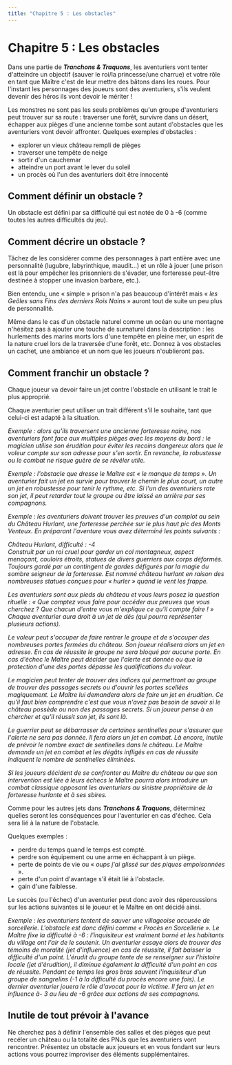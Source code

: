 ```yaml
---
title: "Chapitre 5 : Les obstacles"
---
```


# Chapitre 5 : Les obstacles

Dans une partie de **_Tranchons & Traquons_**, les aventuriers vont tenter d'atteindre un objectif (sauver le roi/la princesse/une charrue) et votre rôle en tant que Maître c'est de leur mettre des bâtons dans les roues. Pour l'instant les personnages des joueurs sont des aventuriers, s'ils veulent devenir des héros ils vont devoir le mériter !

Les monstres ne sont pas les seuls problèmes qu'un groupe d'aventuriers peut trouver sur sa route : traverser une forêt, survivre dans un désert, échapper aux pièges d'une ancienne tombe sont autant d'obstacles que les aventuriers vont devoir affronter. Quelques exemples d'obstacles :

- explorer un vieux château rempli de pièges
- traverser une tempête de neige
- sortir d'un cauchemar
- atteindre un port avant le lever du soleil
- un procès où l'un des aventuriers doit être innocenté

## Comment définir un obstacle ?

Un obstacle est défini par sa difficulté qui est notée de 0 à -6 (comme toutes les autres difficultés du jeu).

## Comment décrire un obstacle ?

Tâchez de les considérer comme des personnages à part entière avec une personnalité (lugubre, labyrinthique, maudit...) et un rôle à jouer (une prison est là pour empêcher les prisonniers de s'évader, une forteresse peut-être destinée à stopper une invasion barbare, etc.).

Bien entendu, une « simple » prison n'a pas beaucoup d'intérêt mais « _les Geôles sans Fins des derniers Rois Nains_ » auront tout de suite un peu plus de personnalité.

Même dans le cas d'un obstacle naturel comme un océan ou une montagne n'hésitez pas à ajouter une touche de surnaturel dans la description : les hurlements des marins morts lors d'une tempête en pleine mer, un esprit de la nature cruel lors de la traversée d'une forêt, etc. Donnez à vos obstacles un cachet, une ambiance et un nom que les joueurs n'oublieront pas.

## Comment franchir un obstacle ?

Chaque joueur va devoir faire un jet contre l'obstacle en utilisant le trait le plus approprié.

Chaque aventurier peut utiliser un trait différent s'il le souhaite, tant que celui-ci est adapté à la situation.

_Exemple : alors qu'ils traversent une ancienne forteresse naine, nos aventuriers font face aux multiples pièges avec les moyens du bord : le magicien utilise son érudition pour éviter les recoins dangereux alors que le voleur compte sur son adresse pour s'en sortir. En revanche, la robustesse ou le combat ne risque guère de se révéler utile._

_Exemple : l'obstacle que dresse le Maître est « le manque de temps ». Un aventurier fait un jet en survie pour trouver le chemin le plus court, un autre un jet en robustesse pour tenir le rythme, etc. Si l'un des aventuriers rate son jet, il peut retarder tout le groupe ou être laissé en arrière par ses compagnons._

_Exemple : les aventuriers doivent trouver les preuves d'un complot au sein du Château Hurlant, une forteresse perchée sur le plus haut pic des Monts Venteux. En préparant l'aventure vous avez déterminé les points suivants :_

_Château Hurlant, difficulté : -4  
Construit par un roi cruel pour garder un col montagneux, aspect menaçant, couloirs étroits, statues de divers guerriers aux corps déformés. Toujours gardé par un contingent de gardes défigurés par la magie du sombre seigneur de la forteresse. Est nommé château hurlant en raison des nombreuses statues conçues pour « hurler » quand le vent les frappe._

_Les aventuriers sont aux pieds du château et vous leurs posez la question rituelle : « Que comptez vous faire pour accéder aux preuves que vous cherchez ? Que chacun d'entre vous m'explique ce qu'il compte faire ! » Chaque aventurier aura droit à un jet de dés (qui pourra représenter plusieurs actions)._

_Le voleur peut s'occuper de faire rentrer le groupe et de s'occuper des nombreuses portes fermées du château. Son joueur réalisera alors un jet en adresse. En cas de réussite le groupe ne sera bloqué par aucune porte. En cas d'échec le Maître peut décider que l'alerte est donnée ou que la protection d'une des portes dépasse les qualifications du voleur._

_Le magicien peut tenter de trouver des indices qui permettront au groupe de trouver des passages secrets ou d'ouvrir les portes scellées magiquement. Le Maître lui demandera alors de faire un jet en érudition. Ce qu'il faut bien comprendre c'est que vous n'avez pas besoin de savoir si le château possède ou non des passages secrets. Si un joueur pense à en chercher et qu'il réussit son jet, ils sont là._

_Le guerrier peut se débarrasser de certaines sentinelles pour s'assurer que l'alerte ne sera pas donnée. Il fera alors un jet en combat. Là encore, inutile de prévoir le nombre exact de sentinelles dans le château. Le Maître demande un jet en combat et les dégâts infligés en cas de réussite indiquent le nombre de sentinelles éliminées._

_Si les joueurs décident de se confronter au Maître du château ou que son intervention est liée à leurs échecs le Maître pourra alors introduire un combat classique opposant les aventuriers au sinistre propriétaire de la forteresse hurlante et à ses sbires._

Comme pour les autres jets dans **_Tranchons & Traquons_**, déterminez quelles seront les conséquences pour l'aventurier en cas d'échec. Cela sera lié à la nature de l'obstacle.

Quelques exemples :

- perdre du temps quand le temps est compté.
- perdre son équipement ou une arme en échappant à un piège.
- perte de points de vie ou « _oups j'ai glissé sur des piques empoisonnées_ ».
- perte d'un point d'avantage s'il était lié à l'obstacle.
- gain d'une faiblesse.

Le succès (ou l'échec) d'un aventurier peut donc avoir des répercussions sur les actions suivantes si le joueur et le Maître en ont décidé ainsi.

_Exemple : les aventuriers tentent de sauver une villageoise accusée de sorcellerie. L'obstacle est donc défini comme « Procès en Sorcellerie ». Le Maître fixe la difficulté à -6 : l'inquisiteur est vraiment borné et les habitants du village ont l'air de le soutenir. Un aventurier essaye alors de trouver des témoins de moralité (jet d'influence) en cas de réussite, il fait baisser la difficulté d'un point. L'érudit du groupe tente de se renseigner sur l'histoire locale (jet d'érudition), il diminue également la difficulté d'un point en cas de réussite. Pendant ce temps les gros bras sauvent l'inquisiteur d'un groupe de sangrelins (-1 à la difficulté du procès encore une fois). Le dernier aventurier jouera le rôle d'avocat pour la victime. Il fera un jet en influence à- 3 au lieu de -6 grâce aux actions de ses compagnons._

## Inutile de tout prévoir à l'avance

Ne cherchez pas à définir l'ensemble des salles et des pièges que peut recéler un château ou la totalité des PNJs que les aventuriers vont rencontrer. Présentez un obstacle aux joueurs et en vous fondant sur leurs actions vous pourrez improviser des éléments supplémentaires.
